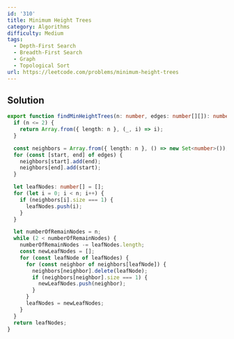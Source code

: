 ```yaml
---
id: '310'
title: Minimum Height Trees
category: Algorithms
difficulty: Medium
tags:
  - Depth-First Search
  - Breadth-First Search
  - Graph
  - Topological Sort
url: https://leetcode.com/problems/minimum-height-trees
---
```


## Solution

```typescript filename="solution.ts" copy
export function findMinHeightTrees(n: number, edges: number[][]): number[] {
  if (n <= 2) {
    return Array.from({ length: n }, (_, i) => i);
  }

  const neighbors = Array.from({ length: n }, () => new Set<number>());
  for (const [start, end] of edges) {
    neighbors[start].add(end);
    neighbors[end].add(start);
  }

  let leafNodes: number[] = [];
  for (let i = 0; i < n; i++) {
    if (neighbors[i].size === 1) {
      leafNodes.push(i);
    }
  }

  let numberOfRemainNodes = n;
  while (2 < numberOfRemainNodes) {
    numberOfRemainNodes -= leafNodes.length;
    const newLeafNodes = [];
    for (const leafNode of leafNodes) {
      for (const neighbor of neighbors[leafNode]) {
        neighbors[neighbor].delete(leafNode);
        if (neighbors[neighbor].size === 1) {
          newLeafNodes.push(neighbor);
        }
      }
      leafNodes = newLeafNodes;
    }
  }
  return leafNodes;
}
```
